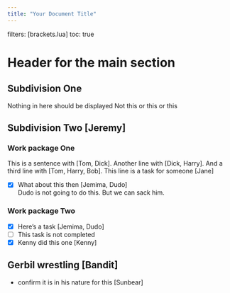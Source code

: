 ---
title: "Your Document Title"
---
filters: [brackets.lua]
toc: true

# Header for the main section

## Subdivision One

Nothing in here should be displayed
Not this or this or this

## Subdivision Two [Jeremy]

### Work package One

This is a sentence with [Tom, Dick].
Another line with [Dick, Harry].
And a third line with [Tom, Harry, Bob].
This line is a task for someone [Jane]  

- [x] What about this then [Jemima, Dudo]  
Dudo is not going to do this. But we can sack him.

### Work package Two

- [x] Here's a task [Jemima, Dudo]
- [ ] This task is not completed
- [x] Kenny did this one [Kenny] 

## Gerbil wrestling [Bandit]

- confirm it is in his nature for this [Sunbear]